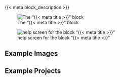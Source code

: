 {{< meta block_description >}}

![The "{{< meta title >}}" block](/blocks/images/block_{{< meta selector >}}.png)

![help screen for the block "{{< meta title >}}"](../help/{{< meta help_screen >}})

## Example Images

## Example Projects
